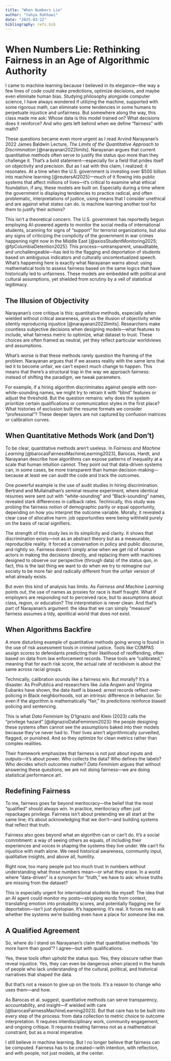 ```yaml
---
title: "When Numbers Lie"
author: "Yahya Rahhawi"
date: "2025-03-22"
bibliography: refs.bib
---
```


# When Numbers Lie: Rethinking Fairness in an Age of Algorithmic Authority

I came to machine learning because I believed in its elegance—the way a few lines of code could make predictions, optimize decisions, and maybe even eliminate human bias. Studying philosophy alongside computer science, I have always wondered if utilizing the machine, supported with some rigorous math, can eliminate some tendencies in some humans to perpetuate injustice and unfairness. But somewhere along the way, this class made me ask: Whose data is this model trained on? What decisions does it reinforce? And who gets left behind when we define “fairness” with math?

These questions became even more urgent as I read Arvind Narayanan’s 2022 James Baldwin Lecture, *The Limits of the Quantitative Approach to Discrimination* [@narayanan2022limits]. Narayanan argues that current quantitative methods often serve to justify the status quo more than they challenge it. That’s a bold statement—especially for a field that prides itself on objectivity and precision. But as I sat with this claim, I realized: it resonates. At a time when the U.S. government is investing over $500 billion into machine learning [@reutersAI2025]—much of it flowing into public systems that affect millions of lives—it’s critical to examine what ethical foundation, if any, these models are built on. Especially during a time where the government is displaying tendencies to practice radical, and often problematic, interpretations of justice, using means that I consider unethical and are against what states can do. Is machine learning another tool for them to justify their actions?

This isn’t a theoretical concern. The U.S. government has reportedly begun employing AI-powered agents to monitor the social media of international students, scanning for signs of “support” for terrorist organizations, but also any signs of criticizing the complicity of the government in war crimes happening right now in the Middle East [@axiosStudentMonitoring2025; @fpColumbiaDetention2025]. This process—untransparent, unauditable, and unchallengeable—has led to the flagging and deportation of students based on ambiguous indicators and culturally uncontextualized speech. What’s happening here is exactly what Narayanan warns about: using mathematical tools to assess fairness based on the same logics that have historically led to unfairness. These models are embedded with political and cultural assumptions, yet shielded from scrutiny by a veil of statistical legitimacy.

## The Illusion of Objectivity

Narayanan’s core critique is this: quantitative methods, especially when wielded without critical awareness, give us the illusion of objectivity while silently reproducing injustice [@narayanan2022limits]. Researchers make countless subjective decisions when designing models—what features to include, what fairness metric to optimize, what dataset to trust. These choices are often framed as neutral, yet they reflect particular worldviews and assumptions.

What’s worse is that these methods rarely question the framing of the problem. Narayanan argues that if we assess reality with the same lens that led it to become unfair, we can’t expect much change to happen. This means that there’s a structural trap in the way we approach fairness: instead of shifting the paradigm, we tweak parameters.

For example, if a hiring algorithm discriminates against people with non-white-sounding names, we might try to retrain it with “blind” features or adjust the threshold. But the question remains: why does the system prioritize certain qualifications or communication styles in the first place? What histories of exclusion built the resume formats we consider “professional”? These deeper layers are not captured by confusion matrices or calibration curves.

## When Quantitative Methods Work (and Don’t)

To be clear, quantitative methods aren’t useless. In *Fairness and Machine Learning* [@barocasFairnessMachineLearning2023], Barocas, Hardt, and Narayanan describe how algorithms can expose patterns of inequality at a scale that human intuition cannot. They point out that data-driven systems can, in some cases, be more transparent than human decision-making—because at least we can audit the code and track the outcomes.

One powerful example is the use of audit studies in hiring discrimination. Bertrand and Mullainathan’s seminal resume experiment, where identical resumes were sent out with “white-sounding” and “Black-sounding” names, revealed stark differences in callback rates. Technically, this study was probing the fairness notion of demographic parity or equal opportunity, depending on how you interpret the outcome variable. Morally, it revealed a clear case of allocative harm: job opportunities were being withheld purely on the basis of racial signifiers.

The strength of this study lies in its simplicity and clarity. It shows that discrimination exists—not as an abstract theory but as a measurable, reproducible reality. It forced a conversation in policy and public discourse, and rightly so. Fairness doesn’t simply arise when we get rid of human actors in making the decisions directly, and replacing them with machines designed to observe our perspective (through data) of the status quo, in fact, this is the last thing we want to do when we try to reimagine our society to be more fair and radically different from the unfair version of what already exists.

But even this kind of analysis has limits. As *Fairness and Machine Learning* points out, the use of names as proxies for race is itself fraught. What if employers are responding not to perceived race, but to assumptions about class, region, or education? The interpretation is never clean. And that’s part of Narayanan’s argument: the idea that we can simply “measure” fairness assumes a tidy, apolitical world that does not exist.

## When Algorithms Backfire

A more disturbing example of quantitative methods going wrong is found in the use of risk assessment tools in criminal justice. Tools like COMPAS assign scores to defendants predicting their likelihood of reoffending, often based on data from law enforcement records. These tools are “calibrated,” meaning that for each risk score, the actual rate of recidivism is about the same across racial groups.

Technically, calibration sounds like a fairness win. But morally? It’s a disaster. As ProPublica and researchers like Julia Angwin and Virginia Eubanks have shown, the data itself is biased: arrest records reflect over-policing in Black neighborhoods, not an intrinsic difference in behavior. So even if the algorithm is mathematically “fair,” its predictions reinforce biased policing and sentencing.

This is what *Data Feminism* by D’Ignazio and Klein (2023) calls the “privilege hazard” [@dignazioDataFeminism2023]: the people designing these systems often cannot see the assumptions baked into their models because they’ve never had to. Their lives aren’t algorithmically surveilled, flagged, or punished. And so they optimize for clean metrics rather than complex realities.

Their framework emphasizes that fairness is not just about inputs and outputs—it’s about power. Who collects the data? Who defines the labels? Who decides which outcomes matter? *Data Feminism* argues that without answering these questions, we are not doing fairness—we are doing statistical performance art.

## Redefining Fairness

To me, fairness goes far beyond meritocracy—the belief that the most “qualified” should always win. In practice, meritocracy often just repackages privilege. Fairness isn’t about pretending we all start at the same line; it’s about acknowledging that we don’t—and building systems that reflect that truth.

Fairness also goes beyond what an algorithm can or can’t do. It’s a social commitment: a way of seeing others as equals, of including their experiences and voices in shaping the systems they live under. We can’t fix injustice with math alone. We need historical awareness, community input, qualitative insights, and above all, humility.

Right now, too many people put too much trust in numbers without understanding what those numbers mean—or what they erase. In a world where “data-driven” is a synonym for “truth,” we have to ask: whose truths are missing from the dataset?

This is especially urgent for international students like myself. The idea that an AI agent could monitor my posts—stripping words from context, translating emotion into probability scores, and potentially flagging me for deportation—isn’t just dystopian. It’s happening. It’s real. It forces me to ask whether the systems we’re building even have a place for someone like me.

## A Qualified Agreement

So, where do I stand on Narayanan’s claim that quantitative methods “do more harm than good”? I agree—but with qualifications.

Yes, these tools often uphold the status quo. Yes, they obscure rather than reveal injustice. Yes, they can even be dangerous when placed in the hands of people who lack understanding of the cultural, political, and historical narratives that shaped the data.

But that’s not a reason to give up on the tools. It’s a reason to change who uses them—and how.

As Barocas et al. suggest, quantitative methods can serve transparency, accountability, and insight—if wielded with care [@barocasFairnessMachineLearning2023]. But that care has to be built into every step of the process: from data collection to metric choice to outcome interpretation. It requires interdisciplinary work, community engagement, and ongoing critique. It requires treating fairness not as a mathematical constraint, but as a moral imperative.

I still believe in machine learning. But I no longer believe that fairness can be computed. Fairness has to be created—with intention, with reflection, and with people, not just models, at the center.